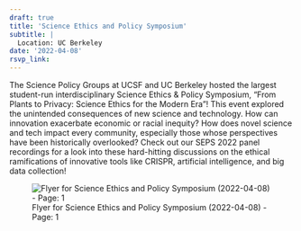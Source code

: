 ```yaml
---
draft: true 
title: 'Science Ethics and Policy Symposium'
subtitle: |
  Location: UC Berkeley
date: '2022-04-08'
rsvp_link: 
---
```


The Science Policy Groups at UCSF and UC Berkeley hosted the largest student-run interdisciplinary Science Ethics & Policy Symposium, "From Plants to Privacy: Science Ethics for the Modern Era"! This event explored the unintended consequences of new science and technology. How can innovation exacerbate economic or racial inequity? How does novel science and tech impact every community, especially those whose perspectives have been historically overlooked? Check out our SEPS 2022 panel recordings for a look into these hard-hitting discussions on the ethical ramifications of innovative tools like CRISPR, artificial intelligence, and big data collection!



![Flyer for Science Ethics and Policy Symposium (2022-04-08) - Page: 1](featured.png){.lightbox group='science-ethics-and-policy-symposium'}

<div style="display:none;">

![Flyer for Science Ethics and Policy Symposium (2022-04-08) - Page: 2](featured-2.png){.lightbox group='science-ethics-and-policy-symposium'}

![Flyer for Science Ethics and Policy Symposium (2022-04-08) - Page: 3](featured-3.png){.lightbox group='science-ethics-and-policy-symposium'}

![Flyer for Science Ethics and Policy Symposium (2022-04-08) - Page: 4](featured-4.png){.lightbox group='science-ethics-and-policy-symposium'}

![Flyer for Science Ethics and Policy Symposium (2022-04-08) - Page: 5](featured-5.png){.lightbox group='science-ethics-and-policy-symposium'}

![Flyer for Science Ethics and Policy Symposium (2022-04-08) - Page: 6](featured-6.png){.lightbox group='science-ethics-and-policy-symposium'}

![Flyer for Science Ethics and Policy Symposium (2022-04-08) - Page: 7](featured-7.png){.lightbox group='science-ethics-and-policy-symposium'}

![Flyer for Science Ethics and Policy Symposium (2022-04-08) - Page: 8](featured-8.png){.lightbox group='science-ethics-and-policy-symposium'}

![Flyer for Science Ethics and Policy Symposium (2022-04-08) - Page: 9](featured-9.png){.lightbox group='science-ethics-and-policy-symposium'}

![Flyer for Science Ethics and Policy Symposium (2022-04-08) - Page: 10](featured-10.png){.lightbox group='science-ethics-and-policy-symposium'}

![Flyer for Science Ethics and Policy Symposium (2022-04-08) - Page: 11](featured-11.png){.lightbox group='science-ethics-and-policy-symposium'}

![Flyer for Science Ethics and Policy Symposium (2022-04-08) - Page: 12](featured-12.png){.lightbox group='science-ethics-and-policy-symposium'}

![Flyer for Science Ethics and Policy Symposium (2022-04-08) - Page: 13](featured-13.png){.lightbox group='science-ethics-and-policy-symposium'}

![Flyer for Science Ethics and Policy Symposium (2022-04-08) - Page: 14](featured-14.png){.lightbox group='science-ethics-and-policy-symposium'}

![Flyer for Science Ethics and Policy Symposium (2022-04-08) - Page: 15](featured-15.png){.lightbox group='science-ethics-and-policy-symposium'}

![Flyer for Science Ethics and Policy Symposium (2022-04-08) - Page: 16](featured-16.png){.lightbox group='science-ethics-and-policy-symposium'}

![Flyer for Science Ethics and Policy Symposium (2022-04-08) - Page: 17](featured-17.png){.lightbox group='science-ethics-and-policy-symposium'}

![Flyer for Science Ethics and Policy Symposium (2022-04-08) - Page: 18](featured-18.png){.lightbox group='science-ethics-and-policy-symposium'}

![Flyer for Science Ethics and Policy Symposium (2022-04-08) - Page: 19](featured-19.png){.lightbox group='science-ethics-and-policy-symposium'}

![Flyer for Science Ethics and Policy Symposium (2022-04-08) - Page: 20](featured-20.png){.lightbox group='science-ethics-and-policy-symposium'}

![Flyer for Science Ethics and Policy Symposium (2022-04-08) - Page: 21](featured-21.png){.lightbox group='science-ethics-and-policy-symposium'}

![Flyer for Science Ethics and Policy Symposium (2022-04-08) - Page: 22](featured-22.png){.lightbox group='science-ethics-and-policy-symposium'}

![Flyer for Science Ethics and Policy Symposium (2022-04-08) - Page: 23](featured-23.png){.lightbox group='science-ethics-and-policy-symposium'}

![Flyer for Science Ethics and Policy Symposium (2022-04-08) - Page: 24](featured-24.png){.lightbox group='science-ethics-and-policy-symposium'}

![Flyer for Science Ethics and Policy Symposium (2022-04-08) - Page: 25](featured-25.png){.lightbox group='science-ethics-and-policy-symposium'}

![Flyer for Science Ethics and Policy Symposium (2022-04-08) - Page: 26](featured-26.png){.lightbox group='science-ethics-and-policy-symposium'}

![Flyer for Science Ethics and Policy Symposium (2022-04-08) - Page: 27](featured-27.png){.lightbox group='science-ethics-and-policy-symposium'}

![Flyer for Science Ethics and Policy Symposium (2022-04-08) - Page: 28](featured-28.png){.lightbox group='science-ethics-and-policy-symposium'}

</div>
